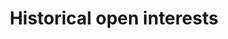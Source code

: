 ---
title: Historical open interests
openapi: "GET /node/v1/open_interest/history/{base}/{quote}"
sidebarTitle: Historical open interests
--- 